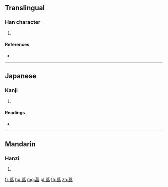 {{character info/new}}
==Translingual==

===Han character===
{{Han char|rn=140|rad=艸|as=15|sn=21|four=|canj=THAA}}

# {{defn|Han|sort=艸15}}

====References====
* {{Han ref|kx=1065.410|dkj=32335|dj=1531.020|hdz=53320.100|uh=85E0|ud=34272}}

----

==Japanese==

===Kanji===
{{ja-kanji|grade=|rs=艸15}}

# {{defn|lang=ja|sort=艸15}}

====Readings====
* {{ja-readings|on=[[きょう]] (kyō), [[ぎょう]] (gyō)|kun=[[らっきょう]] (rakkyō)|nanori=}}

----

==Mandarin==

===Hanzi===
{{cmn-hanzi|pin=[[xiào]] ([[xiao4]])|wg=hsiao<sup>4</sup>}}

# {{defn|lang=cmn|sort=艸15}}

[[fr:藠]]
[[hu:藠]]
[[mg:藠]]
[[pl:藠]]
[[th:藠]]
[[zh:藠]]